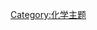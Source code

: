 {{Portal:化学/化学图片/Layout
  |image=Soda bubbles macro.jpg
  |size=370px
  |caption=可口可乐内气体的宏观照片
  |text='''[[碳酸饱和|碳酸饱和]]'''是指：[[二氧化碳|二氧化碳]][[溶剂化|溶解]]于[[水|水]]或[[水溶液|水溶液]]。在碳酸水中通常会发出“嘶嘶”声，[[啤酒|啤酒]]或汽酒开瓶后 鼓出的泡沫和气体也是[[过饱和|过饱和]]的碳酸释放出二氧化碳而产生的。在图片当中展示的是[[可口可乐|可口可乐]]当中的二氧化碳气体浮出液体的图像。
  |credit=[[:en:User:Spiff|User:Spiff]]
  |link=碳酸饱和
}}

[[Category:化学主题|Category:化学主题]]